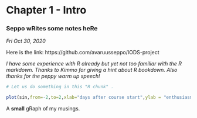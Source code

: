 
# Chapter 1 - Intro
### Seppo wRites some notes heRe

_Fri Oct 30, 2020_

Here is the link: https://github.com/avaruusseppo/IODS-project

*I have some experience with R already but yet not too familiar with
the R markdown. Thanks to Kimmo for giving a hint about R bookdown.
Also thanks for the peppy warm up speech!*

```r
# Let us do something in this "R chunk" .

plot(sin,from=-2,to=2,xlab="days after course start",ylab = "enthusiasm")

```
A __small__ gRaph of my musings.

